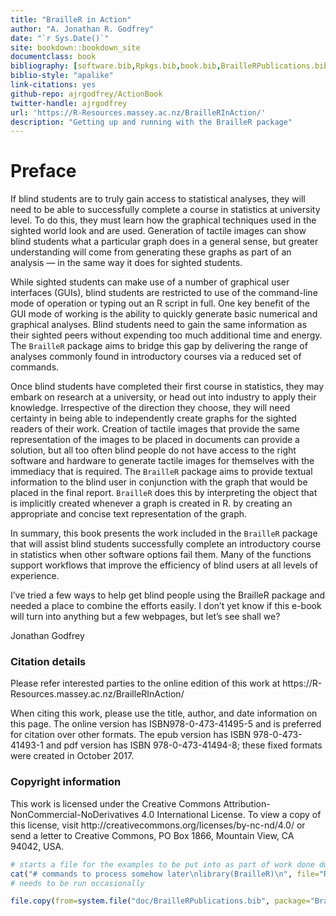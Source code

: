 ```yaml
--- 
title: "BrailleR in Action"
author: "A. Jonathan R. Godfrey"
date: "`r Sys.Date()`"
site: bookdown::bookdown_site
documentclass: book
bibliography: [software.bib,Rpkgs.bib,book.bib,BrailleRPublications.bib,Access.bib,articles.bib,faulty.bib]
biblio-style: "apalike"
link-citations: yes
github-repo: ajrgodfrey/ActionBook
twitter-handle: ajrgodfrey
url: 'https://R-Resources.massey.ac.nz/BrailleRInAction/'
description: "Getting up and running with the BrailleR package"
---
```


# Preface {-}

If  blind students are to truly gain access to statistical analyses, they will need to be able to successfully complete a course in statistics at university level. To do this, they must learn how the graphical techniques used in the sighted world look and are used. Generation of tactile images can show blind students what a particular graph does in a general sense, but greater understanding will come from generating these graphs as part of an analysis --- in the same way it does for  sighted students. 

While sighted students can make use of a number of graphical user interfaces (GUIs), blind students are restricted to use of the command-line mode of operation or typing out an R script in full. One key benefit of the GUI mode of working is the ability to quickly generate basic numerical and graphical analyses. Blind students need to gain the same information as their sighted peers without  expending too much additional time and energy. The `BrailleR` package aims to bridge this gap by delivering the range of analyses commonly found in introductory courses via a reduced set of commands.


Once blind students have  completed their first course in statistics, they may embark on research at a university, or head out into industry to apply their knowledge. Irrespective of the direction they choose, they will need certainty in being able to independently create graphs for the sighted readers of their work. 
Creation of tactile images that provide the same representation of the images to be placed in documents can provide a solution, but all too often blind people do not have access to the right software and hardware to generate tactile images for themselves with the immediacy that is required. The `BrailleR` package aims to provide textual information to the blind user in conjunction with the graph that would be placed in the final report. `BrailleR` does this by interpreting the object that is implicitly created whenever a graph is created in R. by creating an appropriate  and concise text representation of the graph.

In summary, this book presents the work included in the `BrailleR` package that will assist blind students successfully complete an introductory course in statistics when other software options fail them. Many of the functions support workflows that improve the efficiency of blind users at all levels of experience. 


I've tried a few ways to help get blind people using the BrailleR package and needed a place to combine the efforts easily. I don't yet know if this e-book will turn into anything but a few webpages, but let's see shall we?

Jonathan Godfrey


### Citation details {-}

Please refer interested parties to the online edition of this work at https://R-Resources.massey.ac.nz/BrailleRInAction/

When citing this work, please use the title, author, and date information on this page. The online version has ISBN978-0-473-41495-5 and is preferred for citation over other formats. The epub version has ISBN 978-0-473-41493-1  and pdf version has ISBN 978-0-473-41494-8; these fixed formats   were created in October 2017.


### Copyright information {-}


This work is licensed under the Creative Commons Attribution-NonCommercial-NoDerivatives 4.0 International License. To view a copy of this license, visit http://creativecommons.org/licenses/by-nc-nd/4.0/ or send a letter to Creative Commons, PO Box 1866, Mountain View, CA 94042, USA.

```R
# starts a file for the examples to be put into as part of work done during subsequent chapters
cat("# commands to process somehow later\nlibrary(BrailleR)\n", file="RunLater.R")
# needs to be run occasionally
```

```R
file.copy(from=system.file("doc/BrailleRPublications.bib", package="BrailleR"), to="./BrailleRPublications.bib", overwrite = TRUE)
```
